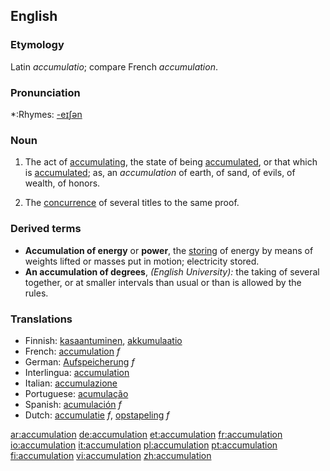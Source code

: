 ==English==

===Etymology===
Latin ''accumulatio''; compare French ''accumulation''.

===Pronunciation===
*:Rhymes: [[Rhymes:English:-eɪʃǝn|-eɪʃǝn]]

===Noun===
{{en-noun}}

# The act of [[accumulating]], the state of being [[accumulated]], or that which is [[accumulated]]; as, an ''accumulation'' of earth, of sand, of evils, of wealth, of honors.
# {{law}} The [[concurrence]] of several titles to the same proof.

===Derived terms===
*'''Accumulation of energy''' or '''power''', the [[storing]] of energy by means of weights lifted or masses put in motion; electricity stored.
*'''An accumulation of degrees''', ''(English University):'' the taking of several together, or at smaller intervals than usual or than is allowed by the rules.

===Translations===
*Finnish: [[kasaantuminen]], [[akkumulaatio]]
*French: [[accumulation]] ''f''
*German: [[Aufspeicherung]] ''f''
*Interlingua: [[accumulation]]
*Italian: [[accumulazione]]
*Portuguese: [[acumulação]]
*Spanish: [[acumulación]] ''f''
*Dutch: [[accumulatie]] ''f'', [[opstapeling]] ''f''

[[ar:accumulation]]
[[de:accumulation]]
[[et:accumulation]]
[[fr:accumulation]]
[[io:accumulation]]
[[it:accumulation]]
[[pl:accumulation]]
[[pt:accumulation]]
[[fi:accumulation]]
[[vi:accumulation]]
[[zh:accumulation]]